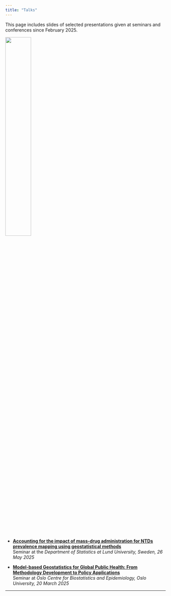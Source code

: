 ```yaml
---
title: "Talks"
---
```


This page includes slides of selected presentations given at seminars and conferences since February 2025.

![](figures/semiar.jpg){width="40%"}

-   [**Accounting for the impact of mass-drug administration for NTDs prevalence mapping using geostatistical methods**](Lund2025.qmd)\
    Seminar at the *Department of Statistics at Lund University, Sweden, 26 May 2025*

-   [**Model-based Geostatistics for Global Public Health: From Methodology Development to Policy Applications**](Birmingham%20(20%20Feb%202025).qmd)\
    Seminar at *Oslo Centre for Biostatistics and Epidemiology, Oslo University, 20 March 2025*

------------------------------------------------------------------------
